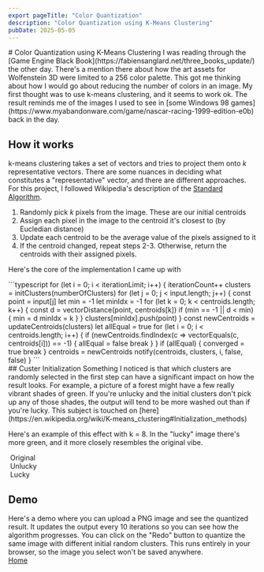 ```yaml
---
export pageTitle: "Color Quantization"
description: "Color Quantization using K-Means Clustering"
pubDate: 2025-05-05
---
```


<Layout>
<div class="blog-post">
# Color Quantization using K-Means Clustering
I was reading through the [Game Engine Black Book](https://fabiensanglard.net/three_books_update/) the other day. There's 
a mention there about how the art assets for Wolfenstein 3D were limited to a 256 color palette. This got me thinking about
how I would go about reducing the number of colors in an image. My first thought was to use k-means clustering, and it
seems to work ok. The result reminds me of the images I used to see in 
[some Windows 98 games](https://www.myabandonware.com/game/nascar-racing-1999-edition-e0b) back in the day. 

## How it works
k-means clustering takes a set of vectors and tries to project them onto *k* representative vectors. There are some 
nuances in deciding what constitutes a "representative" vector, and there are different approaches. For this project, I 
followed Wikipedia's description of the [Standard Algorithm](https://en.wikipedia.org/wiki/K-means_clustering#Algorithms).

1. Randomly pick *k* pixels from the image. These are our initial centroids
2. Assign each pixel in the image to the centroid it's closest to (by Eucledian distance)
3. Update each centroid to be the average value of the pixels assigned to it
4. If the centroid changed, repeat steps 2-3. Otherwise, return the centroids with their assigned pixels. 

Here's the core of the implementation I came up with
<div class="code-block">
```typescript
for (let i = 0; i < iterationLimit; i++) {
        iterationCount++
        clusters = initClusters(numberOfClusters)
        for (let j = 0; j < input.length; j++) {
            const point = input[j]
            let min = -1
            let minIdx = -1
            for (let k = 0; k < centroids.length; k++) {
                const d = vectorDistance(point, centroids[k])
                if (min == -1 || d < min) {
                    min = d
                    minIdx = k
                }
            }
            clusters[minIdx].push(point)
        }
        const newCentroids = updateCentroids(clusters)
        let allEqual = true
        for (let i = 0; i < centroids.length; i++) {
            if (newCentroids.findIndex(c => vectorEquals(c, centroids[i])) == -1) {
                allEqual = false
                break
            }
        }
        if (allEqual) {
            converged = true
            break
        }
        centroids = newCentroids
        notify(centroids, clusters, i, false, false)
    }
```
</div>
## Custer Initialization
Something I noticed is that which clusters are randomly selected in the first step can have a significant impact on 
how the result looks. For example, a picture of a forest might have a few really vibrant shades of green. If you're
unlucky and the initial clusters don't pick up any of those shades, the output will tend to be more washed out than
if you're lucky. This subject is touched on [here](https://en.wikipedia.org/wiki/K-means_clustering#Initialization_methods)

Here's an example of this effect with k = 8. In the "lucky" image there's more green,
and it more closely resembles the original vibe. 
<div class="image-strip">
    <div class="image-strip-figure">
        <Image src={ForestOriginal} alt="" class="image-strip-image" />
        <span class="image-strip-caption">Original</span>
    </div>
    <div class="image-strip-figure">
        <Image src={ForestWashed} alt="" class="image-strip-image"/>
        <span class="image-strip-caption">Unlucky</span>
    </div>
    <div class="image-strip-figure">
        <Image src={ForestDecent} alt="" class="image-strip-image"/>
        <span class="image-strip-caption">Lucky</span>
    </div>
</div>

## Demo
Here's a demo where you can upload a PNG image and see the quantized result. It updates the output every 10 
iterations so you can see how the algorithm progresses. You can click on the "Redo" button to quantize the same image 
with different initial random clusters. This runs entirely in your browser, so the image you select won't be saved anywhere.
<ColorQuantizationDemo client:load/><br/>
<a href="/">Home</a>
</div>
</Layout>